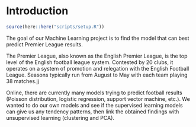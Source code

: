 # Introduction

```r
source(here::here("scripts/setup.R"))
```
The goal of our Machine Learning project is to find the model that can best predict Premier League results.

The Premier League, also known as the English Premier League, is the top level of the English football league system. Contested by 20 clubs, it operates on a system of promotion and relegation with the English Football League. Seasons typically run from August to May with each team playing 38 matches.jj

Online, there are currently many models trying to predict football results (Poisson distribution, logistic regression, support vector machine, etc.). We wanted to do our own models and see if the supervised learning models can give us any tendency patterns, then link the obtained findings with unsupervised learning (clustering and PCA).
